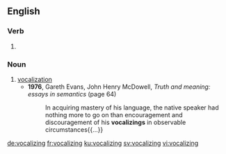
==English==

===Verb===
{{head|en|present participle}}

# {{present participle of|vocalize|lang=en|nocat=1}}

===Noun===
{{en-noun}}

# [[vocalization]]
#* '''1976''', Gareth Evans, ‎John Henry McDowell, ''Truth and meaning: essays in semantics'' (page 64)
#*: In acquiring mastery of his language, the native speaker had nothing more to go on than encouragement and discouragement of his '''vocalizings''' in observable circumstances{{...}}

[[de:vocalizing]]
[[fr:vocalizing]]
[[ku:vocalizing]]
[[sv:vocalizing]]
[[vi:vocalizing]]